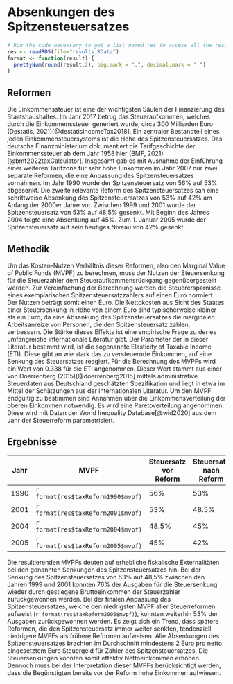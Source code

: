 # Absenkungen des Spitzensteuersatzes

```r
# Run the code necessary to get a list named res to access all the results. (Returned from listifyResults(.)) Probably it makes sense to load from disk, because caluclating every time is really slow.
res <- readRDS(file="results.RData")
format <- function(result) {
  prettyNum(round(result,2), big.mark = ".", decimal.mark = ",")
}
```

## Reformen
 Die Einkommenssteuer ist eine der wichtigsten Säulen der Finanzierung des Staatshaushaltes. Im Jahr 2017 betrug das Steueraufkommen, welches durch die Einkommenssteuer generiert wurde, circa 300 Milliarden Euro (Destatis, 2021)[@destatisIncomeTax2018]. Ein zentraler Bestandteil eines jeden Einkommensteuersystems ist die Höhe des Spitzensteuersatzes. Das deutsche Finanzministerium dokumentiert die Tarifgeschichte der Einkommenssteuer ab dem Jahr 1958 hier (BMF, 2021)[@bmf2022taxCalculator]. Insgesamt gab es mit Ausnahme der Einführung einer weiteren Tarifzone für sehr hohe Einkommen im Jahr 2007 nur zwei separate Reformen, die eine Anpassung des Spitzensteuersatzes vornahmen. Im Jahr 1990 wurde der Spitzensteuersatz von 56% auf 53% abgesenkt. Die zweite relevante Reform des Spitzensteuersatzes sah eine schrittweise Absenkung des Spitzensteuersatzes von 53% auf 42% am Anfang der 2000er Jahre vor. Zwischen 1999 und 2001 wurde der Spitzensteuersatz von 53% auf 48,5% gesenkt. Mit Beginn des Jahres 2004 folgte eine Absenkung auf 45%. Zum 1. Januar 2005 wurde der Spitzensteuersatz auf sein heutiges Niveau von 42% gesenkt.

## Methodik
 Um das Kosten-Nutzen Verhältnis dieser Reformen, also den Marginal Value of Public Funds (MVPF) zu berechnen, muss der Nutzen der Steuersenkung für die Steuerzahler dem Steueraufkommensrückgang gegenübergestellt werden. Zur Vereinfachung der Berechnung werden die Steuerersparnisse eines exemplarischen Spitzensteuersatzzahlers auf einen Euro normiert. Der Nutzen beträgt somit einen Euro. Die Nettokosten aus Sicht des Staates einer Steuersenkung in Höhe von einem Euro sind typischerweise kleiner als ein Euro, da eine Absenkung des Spitzensteuersatzes die marginalen Arbeitsanreize von Personen, die den Spitzensteuersatz zahlen, verbessern. Die Stärke dieses Effekts ist eine empirische Frage zu der es umfangreiche internationale Literatur gibt. Der Parameter der in dieser Literatur bestimmt wird, ist die sogenannte Elasticity of Taxable Income (ETI). Diese gibt an wie stark das zu versteuernde Einkommen, auf eine Senkung des Steuersatzes reagiert. Für die Berechnung des MVPFs wird ein Wert von 0.338 für die ETI angenommen. Dieser Wert stammt aus einer von Doerrenberg (2015)[@doerrenberg2015] mittels administrative Steuerdaten aus Deutschland geschätzten Spezifikation und liegt in etwa im Mittel der Schätzungen aus der internationalen Literatur. Um den MVPF endgültig zu bestimmen sind Annahmen über die Einkommensverteilung der oberen Einkommen notwendig. Es wird eine Paretoverteilung angenommen. Diese wird mit Daten der World Inequality Database[@wid2020] aus dem Jahr der Steuerreform parametrisiert.

## Ergebnisse

 Jahr | MVPF | Steuersatz vor Reform | Steuersatz nach Reform
 ------------- | ------------- | ------------- | -------------
 1990 |  `r format(res$taxReform1990$mvpf)` | 56% | 53%
 2001 |  `r format(res$taxReform2001$mvpf)` | 53% | 48.5%
 2004 |  `r format(res$taxReform2004$mvpf)` | 48.5% | 45%
 2005 |  `r format(res$taxReform2005$mvpf)` | 45% | 42%

 Die resultierenden MVPFs deuten auf erhebliche fiskalische Externalitäten bei den genannten Senkungen des Spitzensteuersatzes hin. Bei der Senkung des Spitzensteuersatzes von 53% auf 48,5% zwischen den Jahren 1999 und 2001 konnten 76% der Ausgaben für die Steuersenkung wieder durch gestiegene Bruttoeinkommen der Steuerzahler zurückgewonnen werden. Bei der finalen Anpassung des Spitzensteuersatzes, welche den niedrigsten MVPF aller Steuerreformen aufweist (`r format(res$taxReform2005$mvpf)`), konnten weiterhin 53% der Ausgaben zurückgewonnen werden. Es zeigt sich ein Trend, dass spätere Reformen, die den Spitzensteuersatz immer weiter senkten, tendenziell niedrigere MVPFs als frühere Reformen aufweisen. Alle Absenkungen des Spitzensteuersatzes brachten im Durchschnitt mindestens 2 Euro pro netto eingesetztem Euro Steuergeld für Zahler des Spitzensteuersatzes. Die Steuersenkungen konnten somit effektiv Nettoeinkommen erhöhen. Dennoch muss bei der Interpretation dieser MVPFs berücksichtigt werden, dass die Begünstigten bereits vor der Reform hohe Einkommen aufwiesen.
